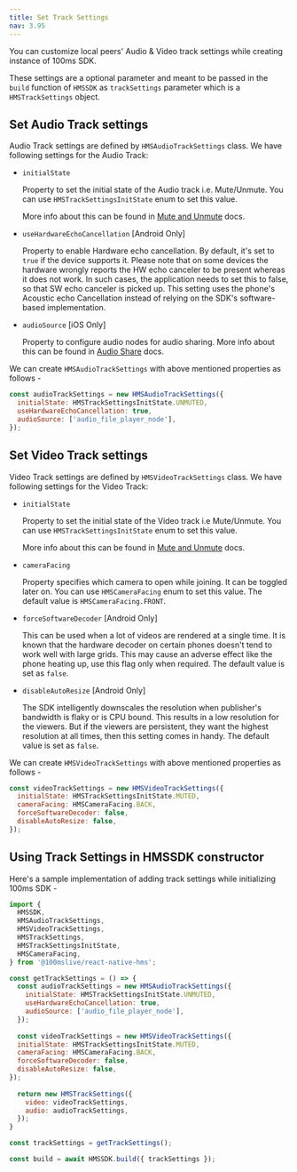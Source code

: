 ```yaml
---
title: Set Track Settings
nav: 3.95
---
```


You can customize local peers' Audio & Video track settings while creating instance of 100ms SDK.

These settings are a optional parameter and meant to be passed in the `build` function of `HMSSDK` as `trackSettings` parameter which is a `HMSTrackSettings` object.


## Set Audio Track settings

Audio Track settings are defined by `HMSAudioTrackSettings` class. We have following settings for the Audio Track:

- `initialState`

  Property to set the initial state of the Audio track i.e. Mute/Unmute. You can use `HMSTrackSettingsInitState` enum to set this value.
  
  More info about this can be found in [Mute and Unmute](../features/mute) docs.

- `useHardwareEchoCancellation` [Android Only]

  Property to enable Hardware echo cancellation. By default, it's set to `true` if the device supports it. Please note that on some devices the hardware wrongly reports the HW echo canceler to be present whereas it does not work. In such cases, the application needs to set this to false, so that SW echo canceler is picked up. This setting uses the phone's Acoustic echo Cancellation instead of relying on the SDK's software-based implementation.

- `audioSource` [iOS Only]

  Property to configure audio nodes for audio sharing. More info about this can be found in [Audio Share](../features/audio-share) docs.


We can create `HMSAudioTrackSettings` with above mentioned properties as follows -

```js
const audioTrackSettings = new HMSAudioTrackSettings({
  initialState: HMSTrackSettingsInitState.UNMUTED,
  useHardwareEchoCancellation: true,
  audioSource: ['audio_file_player_node'],
});
```


## Set Video Track settings

Video Track settings are defined by `HMSVideoTrackSettings` class. We have following settings for the Video Track:

- `initialState`

  Property to set the initial state of the Video track i.e Mute/Unmute. You can use `HMSTrackSettingsInitState` enum to set this value.
  
  More info about this can be found in [Mute and Unmute](../features/mute) docs.

- `cameraFacing`

  Property specifies which camera to open while joining. It can be toggled later on. You can use `HMSCameraFacing` enum to set this value. The default value is `HMSCameraFacing.FRONT`.

- `forceSoftwareDecoder` [Android Only]

  This can be used when a lot of videos are rendered at a single time. It is known that the hardware decoder on certain phones doesn't tend to work well with large grids. This may cause an adverse effect like the phone heating up, use this flag only when required. The default value is set as `false`.

- `disableAutoResize` [Android Only]

  The SDK intelligently downscales the resolution when publisher's bandwidth is flaky or is CPU bound. This results in a low resolution for the viewers. But if the viewers are persistent, they want the highest resolution at all times, then this setting comes in handy. The default value is set as `false`.


We can create `HMSVideoTrackSettings` with above mentioned properties as follows -

```js
const videoTrackSettings = new HMSVideoTrackSettings({
  initialState: HMSTrackSettingsInitState.MUTED,
  cameraFacing: HMSCameraFacing.BACK,
  forceSoftwareDecoder: false,
  disableAutoResize: false,
});
```


## Using Track Settings in HMSSDK constructor

Here's a sample implementation of adding track settings while initializing 100ms SDK -

```js
import {
  HMSSDK,
  HMSAudioTrackSettings,
  HMSVideoTrackSettings,
  HMSTrackSettings,
  HMSTrackSettingsInitState,
  HMSCameraFacing,
} from '@100mslive/react-native-hms';

const getTrackSettings = () => {
  const audioTrackSettings = new HMSAudioTrackSettings({
    initialState: HMSTrackSettingsInitState.UNMUTED,
    useHardwareEchoCancellation: true,
    audioSource: ['audio_file_player_node'],
  });
  
  const videoTrackSettings = new HMSVideoTrackSettings({
  initialState: HMSTrackSettingsInitState.MUTED,
  cameraFacing: HMSCameraFacing.BACK,
  forceSoftwareDecoder: false,
  disableAutoResize: false,
});
  
  return new HMSTrackSettings({
    video: videoTrackSettings,
    audio: audioTrackSettings,
  });
}

const trackSettings = getTrackSettings();

const build = await HMSSDK.build({ trackSettings });
```
